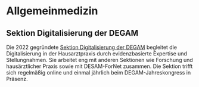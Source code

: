 # Allgemeinmedizin

## Sektion Digitalisierung der DEGAM

Die 2022 gegründete [Sektion Digitalisierung der DEGAM](https://www.degam.de/digitalisierung) begleitet die Digitalisierung in der Hausarztpraxis durch evidenzbasierte Expertise und Stellungnahmen. Sie arbeitet eng mit anderen Sektionen wie Forschung und hausärztlicher Praxis sowie mit DESAM-ForNet zusammen. Die Sektion trifft sich regelmäßig online und einmal jährlich beim DEGAM-Jahreskongress in Präsenz.
